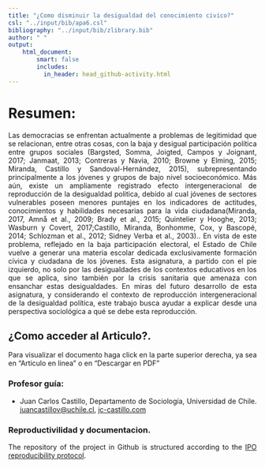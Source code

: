 ```yaml
---
title: "¿Como disminuir la desigualdad del conocimiento civico?"
csl: "../input/bib/apa6.csl"
bibliography: "../input/bib/zlibrary.bib"
author: " "
output:
    html_document:
        smart: false
        includes:
          in_header: head_github-activity.html
---
```

<div style="text-align: justify">

# Resumen: 

Las democracias se enfrentan actualmente a problemas de legitimidad que se relacionan, entre otras cosas, con la baja y desigual participación política entre grupos sociales (Bargsted, Somma, Joigted, Campos y Joignant, 2017; Janmaat, 2013; Contreras y Navia, 2010; Browne y Elming, 2015; Miranda, Castillo y Sandoval-Hernández, 2015), subrepresentando principalmente a los jóvenes y grupos de bajo nivel socioeconómico. Más aún, existe un ampliamente registrado efecto intergeneracional de reproducción de la desigualdad politica, debido al cual jóvenes de sectores vulnerables poseen menores puntajes en los indicadores de actitudes, conocimientos y habilidades necesarias para la vida ciudadana(Miranda, 2017, Amnå et al., 2009; Brady et al., 2015; Quintelier y Hooghe, 2013; Wasburn y Covert, 2017;Castillo, Miranda, Bonhomme, Cox, y Bascopé, 2014; Schlozman et al., 2012; Sidney Verba et al., 2003).. En vista de este problema, reflejado en la baja participación electoral, el Estado de Chile vuelve a generar una materia escolar dedicada exclusivamente formación cívica y ciudadana de los jóvenes. Esta asignatura, a partido con el pie izquierdo, no solo por las desigualdades de los contextos educativos en los que se aplica, sino también por la crisis sanitaria que amenaza con ensanchar estas desigualdades. En miras del futuro desarrollo de esta asignatura, y considerando el contexto de reproducción intergeneracional de la desigualdad política, este trabajo busca ayudar a explicar desde una perspectiva sociológica a qué se debe esta reproducción.










## ¿Como acceder al Articulo?.

Para visualizar el documento haga click en la parte superior derecha, ya sea en "Articulo en linea" o en "Descargar en PDF"


### Profesor guía:

-  Juan Carlos Castillo, Departamento de Sociología, Universidad de Chile. [juancastillov@uchile.cl](juancastillov@uchile.cl), [jc-castillo.com](http://jc-castillo.com/)


### Reproductivilidad y documentacion.

The repository of the project in Github is structured according to the [IPO reproducibility protocol](https://juancarloscastillo.github.io/ipo/).


